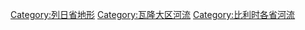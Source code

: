 [[Category:列日省地形|Category:列日省地形]]
[[Category:瓦隆大区河流|Category:瓦隆大区河流]]
[[Category:比利时各省河流|Category:比利时各省河流]]